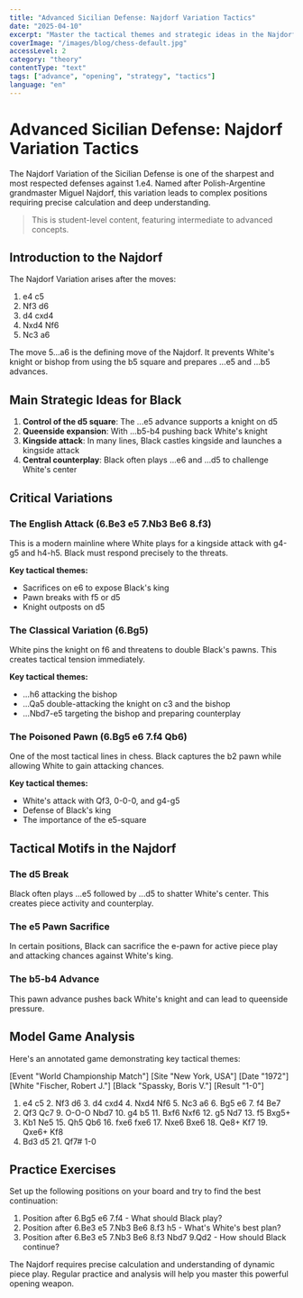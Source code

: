 ```yaml
---
title: "Advanced Sicilian Defense: Najdorf Variation Tactics"
date: "2025-04-10"
excerpt: "Master the tactical themes and strategic ideas in the Najdorf Variation of the Sicilian Defense."
coverImage: "/images/blog/chess-default.jpg"
accessLevel: 2
category: "theory"
contentType: "text"
tags: ["advance", "opening", "strategy", "tactics"]
language: "en"
---
```


# Advanced Sicilian Defense: Najdorf Variation Tactics

The Najdorf Variation of the Sicilian Defense is one of the sharpest and most respected defenses against 1.e4. Named after Polish-Argentine grandmaster Miguel Najdorf, this variation leads to complex positions requiring precise calculation and deep understanding.

> This is student-level content, featuring intermediate to advanced concepts.

## Introduction to the Najdorf

The Najdorf Variation arises after the moves:

1. e4 c5
2. Nf3 d6
3. d4 cxd4
4. Nxd4 Nf6
5. Nc3 a6

The move 5...a6 is the defining move of the Najdorf. It prevents White's knight or bishop from using the b5 square and prepares ...e5 and ...b5 advances.

## Main Strategic Ideas for Black

1. **Control of the d5 square**: The ...e5 advance supports a knight on d5
2. **Queenside expansion**: With ...b5-b4 pushing back White's knight
3. **Kingside attack**: In many lines, Black castles kingside and launches a kingside attack
4. **Central counterplay**: Black often plays ...e6 and ...d5 to challenge White's center

## Critical Variations

### The English Attack (6.Be3 e5 7.Nb3 Be6 8.f3)

This is a modern mainline where White plays for a kingside attack with g4-g5 and h4-h5. Black must respond precisely to the threats.

**Key tactical themes:**
- Sacrifices on e6 to expose Black's king
- Pawn breaks with f5 or d5
- Knight outposts on d5

### The Classical Variation (6.Bg5)

White pins the knight on f6 and threatens to double Black's pawns. This creates tactical tension immediately.

**Key tactical themes:**
- ...h6 attacking the bishop
- ...Qa5 double-attacking the knight on c3 and the bishop
- ...Nbd7-e5 targeting the bishop and preparing counterplay

### The Poisoned Pawn (6.Bg5 e6 7.f4 Qb6)

One of the most tactical lines in chess. Black captures the b2 pawn while allowing White to gain attacking chances.

**Key tactical themes:**
- White's attack with Qf3, 0-0-0, and g4-g5
- Defense of Black's king
- The importance of the e5-square

## Tactical Motifs in the Najdorf

### The d5 Break

Black often plays ...e5 followed by ...d5 to shatter White's center. This creates piece activity and counterplay.

### The e5 Pawn Sacrifice

In certain positions, Black can sacrifice the e-pawn for active piece play and attacking chances against White's king.

### The b5-b4 Advance

This pawn advance pushes back White's knight and can lead to queenside pressure.

## Model Game Analysis

Here's an annotated game demonstrating key tactical themes:

[Event "World Championship Match"]
[Site "New York, USA"]
[Date "1972"]
[White "Fischer, Robert J."]
[Black "Spassky, Boris V."]
[Result "1-0"]

1. e4 c5 2. Nf3 d6 3. d4 cxd4 4. Nxd4 Nf6 5. Nc3 a6 6. Bg5 e6 7. f4 Be7
8. Qf3 Qc7 9. O-O-O Nbd7 10. g4 b5 11. Bxf6 Nxf6 12. g5 Nd7 13. f5 Bxg5+
14. Kb1 Ne5 15. Qh5 Qb6 16. fxe6 fxe6 17. Nxe6 Bxe6 18. Qe8+ Kf7 19. Qxe6+ Kf8 
20. Bd3 d5 21. Qf7# 1-0

## Practice Exercises

Set up the following positions on your board and try to find the best continuation:

1. Position after 6.Bg5 e6 7.f4 - What should Black play?
2. Position after 6.Be3 e5 7.Nb3 Be6 8.f3 h5 - What's White's best plan?
3. Position after 6.Be3 e5 7.Nb3 Be6 8.f3 Nbd7 9.Qd2 - How should Black continue?

The Najdorf requires precise calculation and understanding of dynamic piece play. Regular practice and analysis will help you master this powerful opening weapon.
